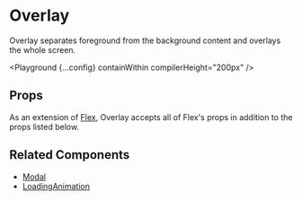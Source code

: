 
# Overlay

Overlay separates foreground from the background content and overlays the whole screen.

<Playground {...config} containWithin compilerHeight="200px" />

## Props

As an extension of [Flex](/flex), Overlay accepts all of Flex's props in addition to the props listed below.

<PropsTable propsConfig={config.props} />

## Related Components

- [Modal](/modal)
- [LoadingAnimation](/loading-animation)
